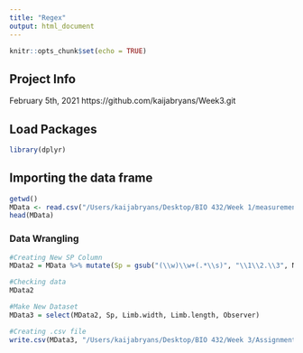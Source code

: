 ```yaml
---
title: "Regex"
output: html_document
---
```


```r
knitr::opts_chunk$set(echo = TRUE)
```

## Project Info
February 5th, 2021
https://github.com/kaijabryans/Week3.git

## Load Packages
```r
library(dplyr)
```

## Importing the data frame
```r
getwd()
MData <- read.csv("/Users/kaijabryans/Desktop/BIO 432/Week 1/measurements.csv", header = T)
head(MData)
```

### Data Wrangling 

```r
#Creating New SP Column
MData2 = MData %>% mutate(Sp = gsub("(\\w)\\w+(.*\\s)", "\\1\\2.\\3", MData$Organism))

#Checking data
MData2
```

```r
#Make New Dataset
MData3 = select(MData2, Sp, Limb.width, Limb.length, Observer)

#Creating .csv file
write.csv(MData3, "/Users/kaijabryans/Desktop/BIO 432/Week 3/Assignment 3/MeasShort.csv")
```






